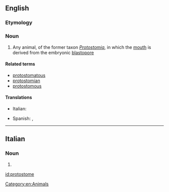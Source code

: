 ==English==
{{wikipedia}}
===Etymology===
{{confix|proto|stome|lang=en}}

===Noun===
{{en-noun}}

# Any animal, of the former taxon ''[[Protostomia]]'', in which the [[mouth]] is derived from the embryonic [[blastopore]]

====Related terms====
* [[protostomatous]]
* [[protostomian]]
* [[protostomous]]

====Translations====
{{trans-top|animal in which the mouth is derived from the embryonic blastophore}}
* Italian: {{t|it|protostoma|f}}
{{trans-mid}}
* Spanish: {{t|es|protóstomo|m}}, {{t|es|protostomado|m}}
{{trans-bottom}}

----

==Italian==

===Noun===
{{head|it|plural|g=m}}

# {{plural of|protostoma|lang=it}}

[[Category:en:Animals]]

[[id:protostome]]